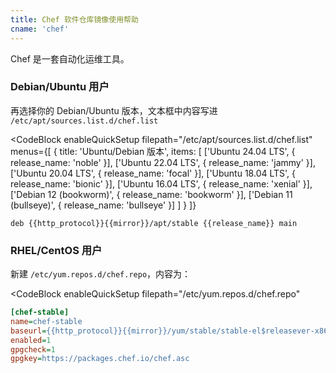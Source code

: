 ```yaml
---
title: Chef 软件仓库镜像使用帮助
cname: 'chef'
---
```


Chef 是一套自动化运维工具。

### Debian/Ubuntu 用户

再选择你的 Debian/Ubuntu 版本，文本框中内容写进 `/etc/apt/sources.list.d/chef.list`

<CodeBlock
  enableQuickSetup
  filepath="/etc/apt/sources.list.d/chef.list"
  menus={[
    {
      title: 'Ubuntu/Debian 版本',
      items: [
        ['Ubuntu 24.04 LTS', { release_name: 'noble' }],
        ['Ubuntu 22.04 LTS', { release_name: 'jammy' }],
        ['Ubuntu 20.04 LTS', { release_name: 'focal' }],
        ['Ubuntu 18.04 LTS', { release_name: 'bionic' }],
        ['Ubuntu 16.04 LTS', { release_name: 'xenial' }],
        ['Debian 12 (bookworm)', { release_name: 'bookworm' }],
        ['Debian 11 (bullseye)', { release_name: 'bullseye' }]
      ]
    }
  ]}
>

```properties
deb {{http_protocol}}{{mirror}}/apt/stable {{release_name}} main
```

</CodeBlock>


### RHEL/CentOS 用户

新建 `/etc/yum.repos.d/chef.repo`，内容为：

<CodeBlock
  enableQuickSetup
  filepath="/etc/yum.repos.d/chef.repo"
>

```ini
[chef-stable]
name=chef-stable
baseurl={{http_protocol}}{{mirror}}/yum/stable/stable-el$releasever-x86_64/
enabled=1
gpgcheck=1
gpgkey=https://packages.chef.io/chef.asc
```

</CodeBlock>
